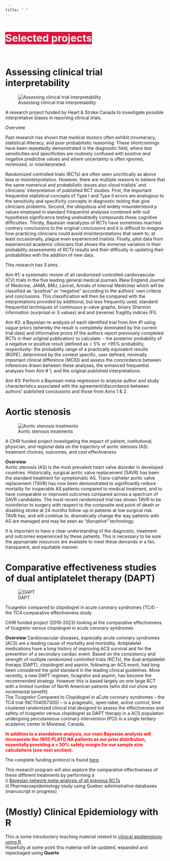 ```yaml
---
title: " "
---
```


<p style="font-size: xx-large; background-color: crimson; display: inline-block;color: #f1f1f1; font-weight: bold"> Selected projects <iconify-icon icon="fluent-mdl2:reading-mode"></iconify-icon>
</p>

# Assessing clinical trial interpretability    

![Assessing clinical trial interpretability](photos/images/freq_bayes.png){fig-align="center"}


A research project funded by Heart & Stroke Canada to investigate possible interpretative biases in reporting clinical trials.      

Overview     

Past research has shown that medical doctors often exhibit innumeracy, statistical illiteracy, and poor probabilistic reasoning. These shortcomings have been repeatedly demonstrated in the diagnostic field, where test sensitivities and specificities are routinely confused with positive and negative predictive values and where uncertainty is often ignored, minimized, or misinterpreted.     

Randomized controlled trials (RCTs) are often seen uncritically as above bias or misinterpretation. However, there are multiple reasons to believe that the same numerical and probabilistic issues also cloud trialists' and clinicians' interpretation of published RCT studies. First, the important frequentist statistical concepts of Type I and Type II errors are analogous to the sensitivity and specificity concepts in diagnostic testing that give clinicians problems. Second, the ubiquitous and widely misunderstood p values employed in standard frequentist analyses combined with null hypothesis significance testing undoubtedly compounds these cognitive difficulties. Thirdly, Bayesian reanalyzes of RCTs have sometimes reached contrary conclusions to the original conclusions and it is difficult to imagine how practicing clinicians could avoid misinterpretations that seem to, at least
occasionally, plague even experienced trialists. Finally, pilot data from experienced academic clinicians that shows the immense variation in their probability assessments of RCTs results and their difficulty in updating their probabilities with the addition of new data.     

This research has 3 aims.      

Aim #1: a systematic review of all randomized controlled cardiovascular (CV) trials in the five leading general medical journals (New England Journal of Medicine, JAMA, BMJ, Lancet, Annals of Internal Medicine) which will be classified as “positive” or “negative” according to the authors’ own criteria and conclusions. This classification will then be compared with the interpretations provided by additional, but less frequently used, standard frequentist techniques of continuous p-valve graphs, binary Shannon information (surprisal or S values) and and (reverse) fragility indices (FI).     

Aim #2: a Bayesian re-analysis of each identified trial from Aim #1 using vague priors (whereby the result is completely dominated by the current trial data) and informative priors (if the authors report previously completed RCTs in their original publication) to calculate: 
- the posterior probability of a negative or positive result (defined as < 5% or >95% probability, respectively- the probability range of a practically equivalent results (ROPE), determined by the context specific, user defined, minimally important clinical difference (MCID) and assess the concordance between inferences drawn between these analyses, the enhanced frequentist analyses from Aim # 1, and the original published interpretations.      

Aim #3: Perform a Bayesian meta-regression to analyse author and study characteristics associated with the agreement/discordance between authors’ published conclusions and those from Aims 1 & 2. 



# Aortic stenosis


![Aortic stenosis treatments](photos/images/as.jpg){fig-align="center"}

A CIHR funded project investigating the impact of patient, institutional, physician, and regional data on the trajectory of aortic stenosis (AS) treatment choices, outcomes, and cost effectiveness

**Overview**\
Aortic stenosis (AS) is the most prevalent heart valve disorder in developed countries. Historically, surgical aortic valve replacement (SAVR) has been the standard treatment for symptomatic AS. Trans-catheter aortic valve replacement (TAVR) has now been demonstrated to significantly reduce mortality for inoperable AS patients compared to medical treatment, and to have comparable or improved outcomes compared across a spectrum of SAVR candidates. The most recent randomized trial has shown TAVR to be noninferior to surgery with respect to the composite end point of death or disabling stroke at 24 months follow-up in patients at low surgical risk. TAVR has, and will continue to, dramatically change the way patients with AS are managed and may be seen as “disruptive” technology.

It is important to have a clear understanding of the diagnostic, treatment and outcomes experienced by these patients. This is necessary to be sure the appropriate resources are available to meet these demands in a fair, transparent, and equitable manner.


# Comparative effectiveness studies of dual antiplatelet therapy (DAPT)


![DAPT](photos/images/TC4_scales.png){fig-align="center"}

Ticagrelor compared to clopidogrel in acute coronary syndromes (TC4) - the TC4 comparative effectiveness study

CIHR funded project (2019-2023) looking at the comparative effectiveness of ticagrelor versus clopidogrel in acute coronary syndromes.     

**Overview**
Cardiovascular diseases, especially acute coronary syndromes (ACS) are a leading cause of mortality and morbidity. Antiplatelet medications have a long history of improving ACS survival and for the prevention of a secondary cardiac event. Based on the consistency and strength of multiple randomized controlled trials (RCTs), the dual antiplatelet therapy (DAPT), clopidogrel and aspirin, following an ACS event, had long been considered the gold standard in the leading clinical guidelines. More recently, a new DAPT regimen, ticagrelor and aspirin, has become the recommended strategy. However this is based largely on one large RCT with a limited number of North American patients (who did not show any incremental benefit).     
The Ticagrelor Compared to Clopidogrel in aCute coronary syndromes – the TC4 trial (NCT04057300) – is a pragmatic, open-label, active control, time clustered randomized clinical trial designed to assess the effectiveness and safety of ticagrelor versus clopidogrel as DAPT therapy in a ACS population undergoing percutaneous coronary intervention (PCI) in a single tertiary academic center in Montreal, Canada.    
  
::: {style="color: red"}
**In addition to a standalone analysis, our main Bayesian analysis will incorporate the 1800 PLATO NA patients as our prior distribution, essentially providing a \> 50% safety margin for our sample size calculations (see next section).**
:::

The complete funding protocol is found [here](upload/TC4protocol.pdf).  

This research program will also explore the comparative effectiveness of these different treatments by performing a    
i) [Bayesian network meta-analysis of all previous RCTs](https://www.medrxiv.org/content/10.1101/2023.08.12.23294021v1)     
ii) Pharmacoepidemiology study using Quebec administrative databases (manuscript in progress)     
    


# (Mostly) Clinical Epidemiology with R      

This is some introductory teaching material related to [clinical epidemiology using R](https://bookdown.org/jbrophy115/bookdown-clinepi/).     
Hopefully at some point this material will be updated, expanded and repackaged using **Quarto** 